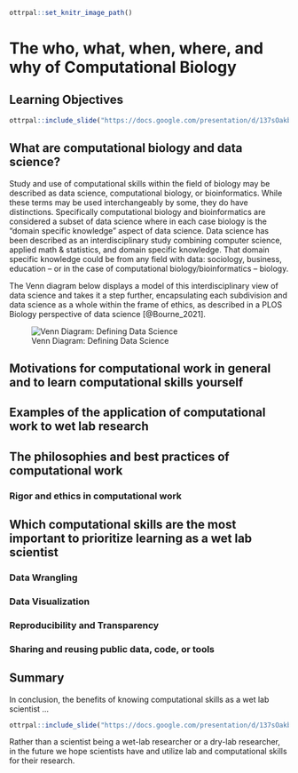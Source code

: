 ```r
ottrpal::set_knitr_image_path()
```
# The who, what, when, where, and why of Computational Biology

## Learning Objectives

```r
ottrpal::include_slide("https://docs.google.com/presentation/d/137sOakbsXwN3ovgtlAzZMbQ5a_6ZIg-weTYeQ_Z7DqU/edit#slide=id.g27401a19bd8_1_0")
```

## What are computational biology and data science?

Study and use of computational skills within the field of biology may be described as data science, computational biology, or bioinformatics. While these terms may be used interchangeably by some, they do have distinctions. Specifically computational biology and bioinformatics are considered a subset of data science where in each case biology is the "domain specific knowledge" aspect of data science. Data science has been described as an interdisciplinary study combining computer science, applied math & statistics, and domain specific knowledge. That domain specific knowledge could be from any field with data: sociology, business, education -- or in the case of computational biology/bioinformatics -- biology.

The Venn diagram below displays a model of this interdisciplinary view of data science and takes it a step further, encapsulating each subdivision and data science as a whole within the frame of ethics, as described in a PLOS Biology perspective of data science [@Bourne_2021].  

![Venn Diagram: Defining Data Science](resources/images/what_is_data_science_venn.png)

## Motivations for computational work in general and to learn computational skills yourself

## Examples of the application of computational work to wet lab research

## The philosophies and best practices of computational work

### Rigor and ethics in computational work

## Which computational skills are the most important to prioritize learning as a wet lab scientist

### Data Wrangling

### Data Visualization

### Reproducibility and Transparency

### Sharing and reusing public data, code, or tools

## Summary

In conclusion, the benefits of knowing computational skills as a wet lab scientist ...

```r
ottrpal::include_slide("https://docs.google.com/presentation/d/137sOakbsXwN3ovgtlAzZMbQ5a_6ZIg-weTYeQ_Z7DqU/edit#slide=id.g273f0ffd840_0_3")
```

Rather than a scientist being a wet-lab researcher or a dry-lab researcher, in the future we hope scientists have and utilize lab and computational skills for their research.
